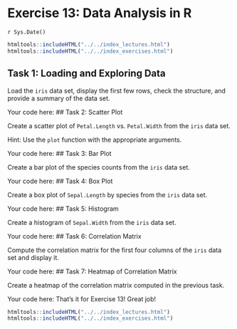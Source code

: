 # Exercise 13: Data Analysis in R
`r Sys.Date()`

```r
htmltools::includeHTML("../../index_lectures.html")
htmltools::includeHTML("../../index_exercises.html")
```



## Task 1: Loading and Exploring Data

Load the `iris` data set, display the first few rows, check the structure,
and provide a summary of the data set.

Your code here:
## Task 2: Scatter Plot

Create a scatter plot of `Petal.Length` vs. `Petal.Width` from the `iris`
data set.

Hint: Use the `plot` function with the appropriate arguments.

Your code here:
## Task 3: Bar Plot

Create a bar plot of the species counts from the `iris` data set.

Your code here:
## Task 4: Box Plot

Create a box plot of `Sepal.Length` by species from the `iris` data set.

Your code here:
## Task 5: Histogram

Create a histogram of `Sepal.Width` from the `iris` data set.

Your code here:
## Task 6: Correlation Matrix

Compute the correlation matrix for the first four columns of the `iris` data
set and display it.

Your code here:
## Task 7: Heatmap of Correlation Matrix

Create a heatmap of the correlation matrix computed in the previous task.

Your code here:
That's it for Exercise 13! Great job!


```r
htmltools::includeHTML("../../index_lectures.html")
htmltools::includeHTML("../../index_exercises.html")
```

